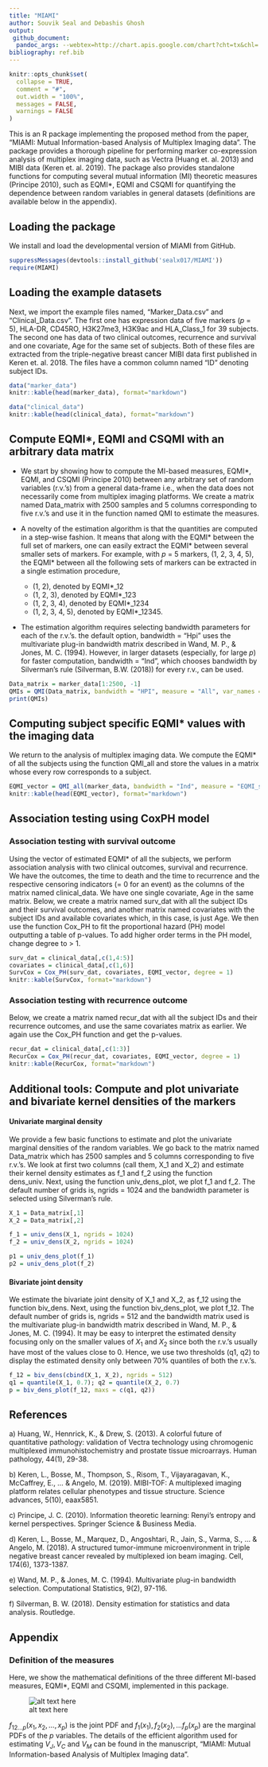 ```yaml
---
title: "MIAMI"
author: Souvik Seal and Debashis Ghosh
output: 
 github_document: 
  pandoc_args: --webtex=http://chart.apis.google.com/chart?cht=tx&chl=
bibliography: ref.bib
---
```


```r
knitr::opts_chunk$set(
  collapse = TRUE,
  comment = "#",
  out.width = "100%",
  messages = FALSE,
  warnings = FALSE
)
```

This is an R package implementing the proposed method from the paper, "MIAMI: Mutual Information-based Analysis of Multiplex Imaging data". The package provides a thorough pipeline for performing marker co-expression analysis of multiplex imaging data, such as Vectra (Huang et. al. 2013) and MIBI data (Keren et. al. 2019). The package also provides standalone functions for computing several mutual information (MI) theoretic measures (Principe 2010), such as EQMI*, EQMI and CSQMI for quantifying the dependence between random variables in general datasets (definitions are available below in the appendix).

## Loading the package

We install and load the developmental version of MIAMI from GitHub.

```r

suppressMessages(devtools::install_github('sealx017/MIAMI'))
require(MIAMI)

```

## Loading the example datasets

Next, we import the example files named, "Marker_Data.csv" and "Clinical_Data.csv". The first one has expression data of five markers ($p$ = 5), HLA-DR, CD45RO, H3K27me3, H3K9ac and HLA_Class_1 for 39 subjects. The second one has data of two clinical outcomes, recurrence and survival and one covariate, Age for the same set of subjects. Both of these files are extracted from the triple-negative breast cancer MIBI data first published in Keren et. al. 2018. The files have a common column named "ID" denoting subject IDs.

```r

data("marker_data")
knitr::kable(head(marker_data), format="markdown")

```

```r

data("clinical_data")
knitr::kable(head(clinical_data), format="markdown")

```

## Compute EQMI\*, EQMI and CSQMI with an arbitrary data matrix

* We start by showing how to compute the MI-based measures, EQMI\*, EQMI, and CSQMI (Principe 2010) between any arbitrary set of random variables (r.v.'s) from a general data-frame i.e., when the data does not necessarily come from multiplex imaging platforms. We create a matrix named Data_matrix with 2500 samples and 5 columns corresponding to five r.v.'s and use it in the function named QMI to estimate the measures.


* A novelty of the estimation algorithm is that the quantities are computed in a step-wise fashion. It means that along with the EQMI\* between the full set of markers, one can easily extract the EQMI\* between several smaller sets of markers. For example, with $p$ = 5 markers, (1, 2, 3, 4, 5), the EQMI\* between all the following sets of markers can be extracted in a single estimation procedure,
    + (1, 2), denoted by EQMI*_12
    + (1, 2, 3), denoted by EQMI*_123
    + (1, 2, 3, 4), denoted by EQMI*_1234
    + (1, 2, 3, 4, 5), denoted by EQMI*_12345.

* The estimation algorithm requires selecting bandwidth parameters for each of the r.v.'s. the default option, bandwidth = "Hpi" uses the multivariate plug-in bandwidth matrix described in Wand, M. P., & Jones, M. C. (1994). However, in larger datasets (especially, for large $p$) for faster computation, bandwidth = "Ind", which chooses bandwidth by Silverman's rule (Silverman, B.W. (2018)) for every r.v., can be used. 


```r

Data_matrix = marker_data[1:2500, -1]
QMIs = QMI(Data_matrix, bandwidth = "HPI", measure = "All", var_names = T)
print(QMIs)

```

## Computing subject specific EQMI* values with the imaging data

We return to the analysis of multiplex imaging data. We compute the EQMI\* of all the subjects using the function QMI_all and store the values in a matrix whose every row corresponds to a subject. 

```r

EQMI_vector = QMI_all(marker_data, bandwidth = "Ind", measure = "EQMI_star", progress_bar = "False")
knitr::kable(head(EQMI_vector), format="markdown")

```

## Association testing using CoxPH model

### Association testing with survival outcome

Using the vector of estimated EQMI\* of all the subjects, we perform association analysis with two clinical outcomes, survival and recurrence. We have the outcomes, the time to death and the time to recurrence and the respective censoring indicators (= 0 for an event) as the columns of the matrix named clinical_data. We have one single covariate, Age in the same matrix. Below, we create a matrix named surv_dat with all the subject IDs and their survival outcomes, and another matrix named covariates with the subject IDs and available covariates which, in this case, is just Age. We then use the function Cox_PH to fit the proportional hazard (PH) model outputting a table of p-values. To add higher order terms in the PH model, change degree to > 1. 

```r

surv_dat = clinical_data[,c(1,4:5)]
covariates = clinical_data[,c(1,6)]
SurvCox = Cox_PH(surv_dat, covariates, EQMI_vector, degree = 1)
knitr::kable(SurvCox, format="markdown")

```

### Association testing with recurrence outcome

Below, we create a matrix named recur_dat with all the subject IDs and their recurrence outcomes, and use the same covariates matrix as earlier. We again use the Cox_PH function and get the p-values.

```r

recur_dat = clinical_data[,c(1:3)]
RecurCox = Cox_PH(recur_dat, covariates, EQMI_vector, degree = 1)
knitr::kable(RecurCox, format="markdown")

```

## Additional tools: Compute and plot univariate and bivariate kernel densities of the markers

#### Univariate marginal density

We provide a few basic functions to estimate and plot the univariate marginal densities of the random variables. We go back to the matrix named Data_matrix which has 2500 samples and 5 columns corresponding to five r.v.'s. We look at first two columns (call them, X_1 and X_2) and estimate their kernel density estimates as f_1 and f_2 using the function dens_univ. Next, using the function univ_dens_plot, we plot f_1 and f_2. The default number of grids is, ngrids = 1024 and the bandwidth parameter is selected using Silverman's rule.

```r

X_1 = Data_matrix[,1]
X_2 = Data_matrix[,2]  

f_1 = univ_dens(X_1, ngrids = 1024)
f_2 = univ_dens(X_2, ngrids = 1024)

p1 = univ_dens_plot(f_1)
p2 = univ_dens_plot(f_2)

```

#### Bivariate joint density

We estimate the bivariate joint density of X_1 and X_2, as f_12 using the function biv_dens. Next, using the function biv_dens_plot, we plot f_12. The default number of grids is, ngrids = 512 and the bandwidth matrix used is the multivariate plug-in bandwidth matrix described in Wand, M. P., & Jones, M. C. (1994). It may be easy to interpret the estimated density focusing only on the smaller values of $X_1$ and $X_2$ since both the r.v.'s usually have most of the values close to 0. Hence, we use two thresholds (q1, q2) to display the estimated density only between 70\% quantiles of both the r.v.'s. 

```r


f_12 = biv_dens(cbind(X_1, X_2), ngrids = 512)
q1 = quantile(X_1, 0.7); q2 = quantile(X_2, 0.7)
p = biv_dens_plot(f_12, maxs = c(q1, q2))


```


## References

a\) Huang, W., Hennrick, K., & Drew, S. (2013). A colorful future of quantitative pathology: validation of Vectra technology using chromogenic multiplexed immunohistochemistry and prostate tissue microarrays. Human pathology, 44(1), 29-38.

b\) Keren, L., Bosse, M., Thompson, S., Risom, T., Vijayaragavan, K., McCaffrey, E., ... & Angelo, M. (2019). MIBI-TOF: A multiplexed imaging platform relates cellular phenotypes and tissue structure. Science advances, 5(10), eaax5851.

c\) Principe, J. C. (2010). Information theoretic learning: Renyi's entropy and kernel perspectives. Springer Science & Business Media.

d\) Keren, L., Bosse, M., Marquez, D., Angoshtari, R., Jain, S., Varma, S., ... & Angelo, M. (2018). A structured tumor-immune microenvironment in triple negative breast cancer revealed by multiplexed ion beam imaging. Cell, 174(6), 1373-1387.

e\) Wand, M. P., & Jones, M. C. (1994). Multivariate plug-in bandwidth selection. Computational Statistics, 9(2), 97-116.

f\) Silverman, B. W. (2018). Density estimation for statistics and data analysis. Routledge.

## Appendix

### Definition of the measures

Here, we show the mathematical definitions of the three different MI-based measures, EQMI*, EQMI and CSQMI, implemented in this package. 

![alt text here](Formulas.png)

$f_{12 \ldots p}(x_{1}, x_{2}, \ldots , x_{p})$ is the joint PDF and $f_{1}(x_{1}), f_{2}(x_{2}), \ldots f_{p}(x_{p})$ are the marginal PDFs of the $p$ variables. The details of the efficient algorithm used for estimating $V_J, V_C$ and $V_M$ can be found in the manuscript, "MIAMI: Mutual Information-based Analysis of Multiplex Imaging data". 
